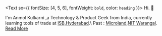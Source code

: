 <Text sx={{ fontSize: [4, 5, 6], fontWeight: `bold`, color: `heading` }}>
  Hi.  👋
</Text>  

I'm Anmol Kulkarni ,a Technology & Product Geek from India, currently learning tools of trade at  [ISB,Hyderabad](https://isb.edu).\ 
Past : [Microland](https://microland.comp),[NIT Warangal](https://nitw.ac.in/). [Read More](https://anmolkulkarni.com/about/)